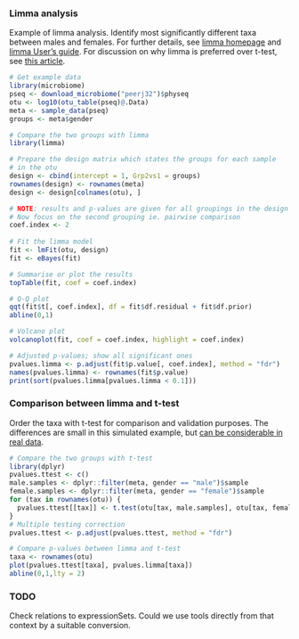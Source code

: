 ### Limma analysis

Example of limma analysis. Identify most significantly different taxa between males and females. For further details, see [limma homepage](http://bioinf.wehi.edu.au/limma/) and [limma User's guide](http://www.lcg.unam.mx/~lcollado/R/resources/limma-usersguide.pdf). For discussion on why limma is preferred over t-test, see [this article](http://www.plosone.org/article/info:doi/10.1371/journal.pone.0012336).

```r
# Get example data
library(microbiome)
pseq <- download_microbiome("peerj32")$physeq
otu <- log10(otu_table(pseq)@.Data)
meta <- sample_data(pseq)
groups <- meta$gender

# Compare the two groups with limma
library(limma)

# Prepare the design matrix which states the groups for each sample
# in the otu
design <- cbind(intercept = 1, Grp2vs1 = groups)
rownames(design) <- rownames(meta)
design <- design[colnames(otu), ]

# NOTE: results and p-values are given for all groupings in the design matrix
# Now focus on the second grouping ie. pairwise comparison
coef.index <- 2
     
# Fit the limma model
fit <- lmFit(otu, design)
fit <- eBayes(fit)

# Summarise or plot the results
topTable(fit, coef = coef.index)

# Q-Q plot
qqt(fit$t[, coef.index], df = fit$df.residual + fit$df.prior)
abline(0,1)

# Volcano plot
volcanoplot(fit, coef = coef.index, highlight = coef.index)

# Adjusted p-values; show all significant ones
pvalues.limma <- p.adjust(fit$p.value[, coef.index], method = "fdr")
names(pvalues.limma) <- rownames(fit$p.value)
print(sort(pvalues.limma[pvalues.limma < 0.1]))
```


### Comparison between limma and t-test

Order the taxa with t-test for comparison and validation purposes. The
differences are small in this simulated example, but [can be
considerable in real
data](http://www.plosone.org/article/info:doi/10.1371/journal.pone.0012336).

```r
# Compare the two groups with t-test
library(dplyr)
pvalues.ttest <- c()
male.samples <- dplyr::filter(meta, gender == "male")$sample
female.samples <- dplyr::filter(meta, gender == "female")$sample
for (tax in rownames(otu)) {
  pvalues.ttest[[tax]] <- t.test(otu[tax, male.samples], otu[tax, female.samples])$p.value
}
# Multiple testing correction
pvalues.ttest <- p.adjust(pvalues.ttest, method = "fdr")

# Compare p-values between limma and t-test
taxa <- rownames(otu)
plot(pvalues.ttest[taxa], pvalues.limma[taxa])
abline(0,1,lty = 2)
```

### TODO

Check relations to expressionSets. Could we use tools directly from that context by a suitable conversion.
